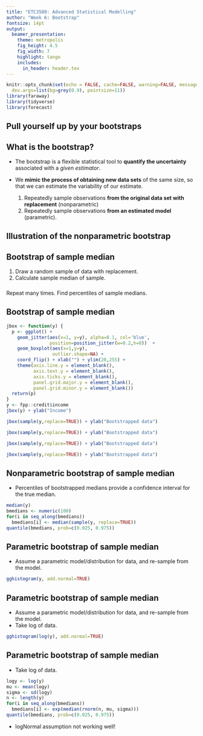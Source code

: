 ```yaml
---
title: "ETC3580: Advanced Statistical Modelling"
author: "Week 6: Bootstrap"
fontsize: 14pt
output:
  beamer_presentation:
    theme: metropolis
    fig_height: 4.5
    fig_width: 7
    highlight: tango
    includes:
      in_header: header.tex
---
```


```r
knitr::opts_chunk$set(echo = FALSE, cache=FALSE, warning=FALSE, message=FALSE,
  dev.args=list(bg=grey(0.9), pointsize=11))
library(faraway)
library(tidyverse)
library(forecast)
```

## Pull yourself up by your bootstraps

\fullwidth{Bootstraps}

## What is the bootstrap?

  * The bootstrap is a flexible statistical tool to **quantify the uncertainty** associated with a *given estimator*.
  * We **mimic the process of obtaining new data sets** of the same size, so that we can estimate the variability of our estimate.

    1. Repeatedly sample observations **from the original data set with replacement** (nonparametric)
    2. Repeatedly sample observations **from an estimated model** (parametric).

## Illustration of the nonparametric bootstrap

\fullheight{5-11}

## Bootstrap of sample median

 1. Draw a random sample of data with replacement.
 2. Calculate sample median of sample.

###
Repeat many times. Find percentiles of sample medians.

## Bootstrap of sample median

```r
jbox <- function(y) {
  p <- ggplot() +
    geom_jitter(aes(x=1, y=y), alpha=0.1, col='blue',
                position=position_jitter(w=0.2,h=0))  +
    geom_boxplot(aes(x=1,y=y),
                 outlier.shape=NA) +
    coord_flip() + xlab("") + ylim(20,255) +
    theme(axis.line.y = element_blank(),
          axis.text.y = element_blank(),
          axis.ticks.y = element_blank(),
          panel.grid.major.y = element_blank(),
          panel.grid.minor.y = element_blank())
  return(p)
}
y <- fpp::credit$income
jbox(y) + ylab("Income")
```

\pause

```r
jbox(sample(y,replace=TRUE)) + ylab("Bootstrapped data")
```

\pause

```r
jbox(sample(y,replace=TRUE)) + ylab("Bootstrapped data")
```

\pause

```r
jbox(sample(y,replace=TRUE)) + ylab("Bootstrapped data")
```

\pause

```r
jbox(sample(y,replace=TRUE)) + ylab("Bootstrapped data")
```

## Nonparametric bootstrap of sample median

 * Percentiles of bootstrapped medians provide a confidence interval for the true median.

\fontsize{12}{14}\sf

```r
median(y)
bmedians <- numeric(100)
for(i in seq_along(bmedians))
  bmedians[i] <- median(sample(y, replace=TRUE))
quantile(bmedians, prob=c(0.025, 0.975))
```

## Parametric bootstrap of sample median

 * Assume a parametric model/distribution for data, and re-sample from the model.

```r
gghistogram(y, add.normal=TRUE)
```

## Parametric bootstrap of sample median

 * Assume a parametric model/distribution for data, and re-sample from the model.
 * Take log of data.

```r
gghistogram(log(y), add.normal=TRUE)
```

## Parametric bootstrap of sample median

 * Take log of data.

\fontsize{12}{14}\sf

```r
logy <- log(y)
mu <- mean(logy)
sigma <- sd(logy)
n <- length(y)
for(i in seq_along(bmedians))
  bmedians[i] <- exp(median(rnorm(n, mu, sigma)))
quantile(bmedians, prob=c(0.025, 0.975))
```

\pause

 * logNormal assumption not working well!

